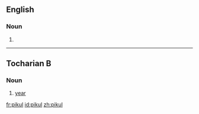 ==English==

===Noun===
{{en-noun}}

# {{alternative form of|picul|lang=en}}

----

==Tocharian B==

===Noun===
{{head|txb|noun}}

# [[year]]

[[fr:pikul]]
[[id:pikul]]
[[zh:pikul]]